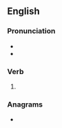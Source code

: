 ==English==

===Pronunciation===
* {{IPA|en|/dɹaʊzd/}}
* {{rhymes|en|aʊzd|s=1}}

===Verb===
{{head|en|verb form}}

# {{en-past of|drowse}}

===Anagrams===
* {{anagrams|en|a=ddeorsw|sworded}}
